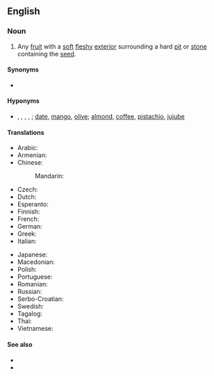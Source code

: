 {{also|stonefruit|stone-fruit}}
==English==
{{wikipedia|Drupe}}

===Noun===
{{en-noun}}

# Any [[fruit]] with a [[soft]] [[fleshy]] [[exterior]] surrounding a hard [[pit]] or [[stone]] containing the [[seed]].

====Synonyms====
* {{l|en|drupe}}

====Hyponyms====
* {{l|en|apricot}}, {{l|en|cherry}}, {{l|en|nectarine}}, {{l|en|peach}}, {{l|en|plum}}; [[date]], [[mango]], [[olive]]; [[almond]], [[coffee]], [[pistachio]], [[jujube]]

====Translations====
{{trans-top|fruit with soft flesh and a hard pit}}
* Arabic: {{t|ar|حسلة|tr=hasala}}
* Armenian: {{t-needed|hy}}
* Chinese:
*: Mandarin: {{t+|cmn|核果|tr=héguǒ|sc=Hani}}
* Czech: {{t|cs|peckovice|f}}
* Dutch: {{t+|nl|steenvrucht|f}}
* Esperanto: {{t-needed|eo}}
* Finnish: {{t+|fi|luumarja}}
* French: {{t+|fr|drupe|f}}
* German: {{t+|de|Steinfrucht|f}}
* Greek: {{t|el|δρύπη}}
* Italian: {{t+|it|drupa|f}}
{{trans-mid}}
* Japanese: {{t-needed|ja}}
* Macedonian: {{t|mk|јаткесто овошје|n|tr=játkesto óvošje|sc=Cyrl}}
* Polish: {{t|pl|pestkowiec|m-an}}
* Portuguese: {{t+|pt|drupa|f}}
* Romanian: {{t+|ro|drupă|f}}
* Russian: {{t+|ru|костя́нка|f}}
* Serbo-Croatian: {{t+|sh|koštunica}}
* Swedish: {{t+|sv|stenfrukt|c}}
* Tagalog: {{t|tl|labtasbunga}}
* Thai: {{t|th|สัตว์สี่เท้า|tr=satsithao}}
* Vietnamese: {{t|vi|quả hạch}}
{{trans-bottom}}

====See also====
* {{l|en|clingstone}}
* {{l|en|freestone}}